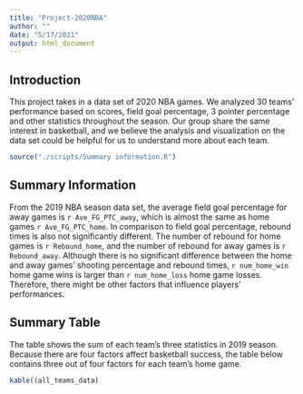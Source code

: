 ```yaml
---
title: "Project-2020NBA"
author: ""
date: "5/17/2021"
output: html_document
---
```


## Introduction
This project takes in a data set of 2020 NBA games. We analyzed 30 teams' performance based on scores, field goal percentage, 3 pointer percentage and other statistics throughout the season. Our group share the same interest in basketball, and we believe the analysis and visualization on the data set could be helpful for us to understand more about each team.


```r
source("./scripts/Summary information.R")
```
## Summary Information
From the 2019 NBA season data set, the average field goal percentage for away games is `r Ave_FG_PTC_away`, which is almost the same as home games `r Ave_FG_PTC_home`. In comparison to field goal percentage, rebound times is also not significantly different. The number of rebound for home games is `r Rebound_home`, and the number of rebound for away games is `r Rebound_away`. Although there is no significant difference between the home and away games' shooting percentage and rebound times, `r num_home_win` home game wins is larger than `r num_home_loss` home game losses. Therefore, there might be other factors that influence players' performances. 

## Summary Table
The table shows the sum of each team's three statistics in 2019 season. Because there are four factors affect basketball success, the table below contains three out of four factors for each team's home game. 
``` r
kable((all_teams_data)
```